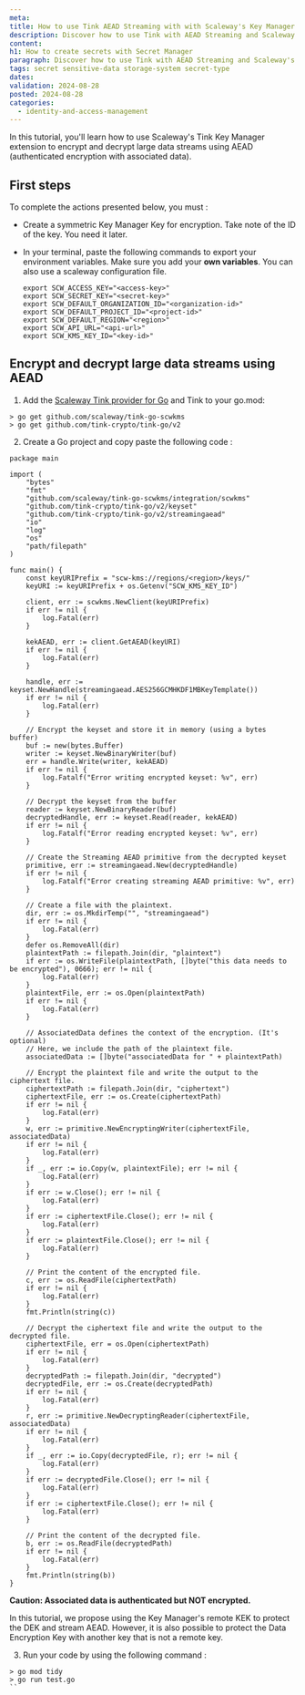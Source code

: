 ```yaml
---
meta:
title: How to use Tink AEAD Streaming with with Scaleway's Key Manager
description: Discover how to use Tink with AEAD Streaming and Scaleway's Key Manager in order to encrypt and decrypt large data streams.
content:
h1: How to create secrets with Secret Manager
paragraph: Discover how to use Tink with AEAD Streaming and Scaleway's Key Manager in order to encrypt and decrypt large data streams.
tags: secret sensitive-data storage-system secret-type
dates:
validation: 2024-08-28
posted: 2024-08-28
categories:
  - identity-and-access-management
---
```


In this tutorial, you'll learn how to use Scaleway's Tink Key Manager extension to encrypt and decrypt large data streams using AEAD (authenticated encryption with associated data).

## First steps

To complete the actions presented below, you must :

- Create a symmetric Key Manager Key for encryption. Take note of the ID of the key. You need it later.
- In your terminal, paste the following commands to export your environment variables. Make sure you add your **own variables**. You can also use a scaleway configuration file.

  ```
  export SCW_ACCESS_KEY="<access-key>"
  export SCW_SECRET_KEY="<secret-key>"
  export SCW_DEFAULT_ORGANIZATION_ID="<organization-id>"
  export SCW_DEFAULT_PROJECT_ID="<project-id>"
  export SCW_DEFAULT_REGION="<region>"
  export SCW_API_URL="<api-url>"
  export SCW_KMS_KEY_ID="<key-id>"
  ```

## Encrypt and decrypt large data streams using AEAD

1. Add the [Scaleway Tink provider for Go](https://github.com/scaleway/tink-go-scwkms/tree/main) and Tink to your go.mod:

```
> go get github.com/scaleway/tink-go-scwkms
> go get github.com/tink-crypto/tink-go/v2
```

2. Create a Go project and copy paste the following code :

```
package main

import (
    "bytes"
    "fmt"
    "github.com/scaleway/tink-go-scwkms/integration/scwkms"
    "github.com/tink-crypto/tink-go/v2/keyset"
    "github.com/tink-crypto/tink-go/v2/streamingaead"
    "io"
    "log"
    "os"
    "path/filepath"
)

func main() {
    const keyURIPrefix = "scw-kms://regions/<region>/keys/"
    keyURI := keyURIPrefix + os.Getenv("SCW_KMS_KEY_ID")

    client, err := scwkms.NewClient(keyURIPrefix)
    if err != nil {
        log.Fatal(err)
    }

    kekAEAD, err := client.GetAEAD(keyURI)
    if err != nil {
        log.Fatal(err)
    }

    handle, err := keyset.NewHandle(streamingaead.AES256GCMHKDF1MBKeyTemplate())
    if err != nil {
        log.Fatal(err)
    }

    // Encrypt the keyset and store it in memory (using a bytes buffer)
    buf := new(bytes.Buffer)
    writer := keyset.NewBinaryWriter(buf)
    err = handle.Write(writer, kekAEAD)
    if err != nil {
        log.Fatalf("Error writing encrypted keyset: %v", err)
    }

    // Decrypt the keyset from the buffer
    reader := keyset.NewBinaryReader(buf)
    decryptedHandle, err := keyset.Read(reader, kekAEAD)
    if err != nil {
        log.Fatalf("Error reading encrypted keyset: %v", err)
    }

    // Create the Streaming AEAD primitive from the decrypted keyset
    primitive, err := streamingaead.New(decryptedHandle)
    if err != nil {
        log.Fatalf("Error creating streaming AEAD primitive: %v", err)
    }

    // Create a file with the plaintext.
    dir, err := os.MkdirTemp("", "streamingaead")
    if err != nil {
        log.Fatal(err)
    }
    defer os.RemoveAll(dir)
    plaintextPath := filepath.Join(dir, "plaintext")
    if err := os.WriteFile(plaintextPath, []byte("this data needs to be encrypted"), 0666); err != nil {
        log.Fatal(err)
    }
    plaintextFile, err := os.Open(plaintextPath)
    if err != nil {
        log.Fatal(err)
    }

    // AssociatedData defines the context of the encryption. (It's optional)
    // Here, we include the path of the plaintext file.
    associatedData := []byte("associatedData for " + plaintextPath)

    // Encrypt the plaintext file and write the output to the ciphertext file.
    ciphertextPath := filepath.Join(dir, "ciphertext")
    ciphertextFile, err := os.Create(ciphertextPath)
    if err != nil {
        log.Fatal(err)
    }
    w, err := primitive.NewEncryptingWriter(ciphertextFile, associatedData)
    if err != nil {
        log.Fatal(err)
    }
    if _, err := io.Copy(w, plaintextFile); err != nil {
        log.Fatal(err)
    }
    if err := w.Close(); err != nil {
        log.Fatal(err)
    }
    if err := ciphertextFile.Close(); err != nil {
        log.Fatal(err)
    }
    if err := plaintextFile.Close(); err != nil {
        log.Fatal(err)
    }

    // Print the content of the encrypted file.
    c, err := os.ReadFile(ciphertextPath)
    if err != nil {
        log.Fatal(err)
    }
    fmt.Println(string(c))

    // Decrypt the ciphertext file and write the output to the decrypted file.
    ciphertextFile, err = os.Open(ciphertextPath)
    if err != nil {
        log.Fatal(err)
    }
    decryptedPath := filepath.Join(dir, "decrypted")
    decryptedFile, err := os.Create(decryptedPath)
    if err != nil {
        log.Fatal(err)
    }
    r, err := primitive.NewDecryptingReader(ciphertextFile, associatedData)
    if err != nil {
        log.Fatal(err)
    }
    if _, err := io.Copy(decryptedFile, r); err != nil {
        log.Fatal(err)
    }
    if err := decryptedFile.Close(); err != nil {
        log.Fatal(err)
    }
    if err := ciphertextFile.Close(); err != nil {
        log.Fatal(err)
    }

    // Print the content of the decrypted file.
    b, err := os.ReadFile(decryptedPath)
    if err != nil {
        log.Fatal(err)
    }
    fmt.Println(string(b))
}
```
**Caution: Associated data is authenticated but NOT encrypted.**

In this tutorial, we propose using the Key Manager's remote KEK to protect the DEK and stream AEAD.
However, it is also possible to protect the Data Encryption Key with another key that is not a remote key.

3. Run your code by using the following command :

```
> go mod tidy
> go run test.go
``